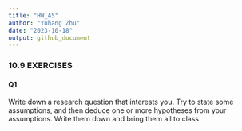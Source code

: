 ```yaml
---
title: "HW_A5"
author: "Yuhang Zhu"
date: "2023-10-18"
output: github_document
---
```


### 10.9 EXERCISES

#### Q1
Write down a research question that interests you. Try to state some assumptions, and then deduce one or more hypotheses from your assumptions. Write them down and bring them all to class.

